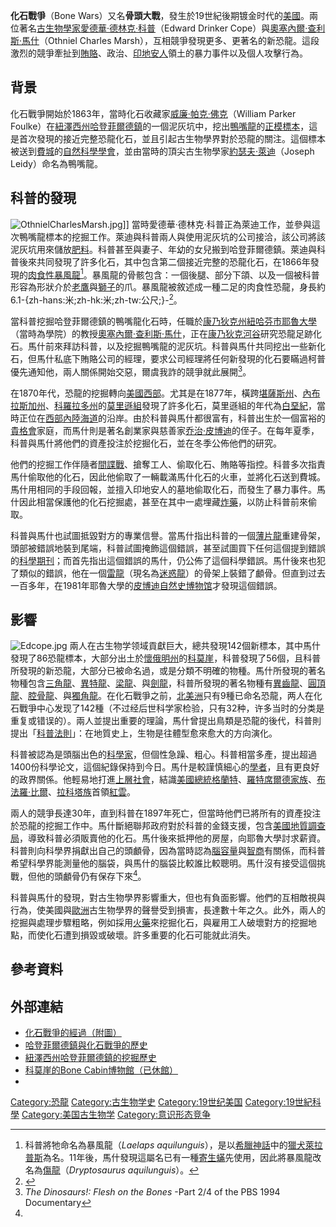{{古生物}}
'''化石戰爭'''（Bone Wars）又名'''骨頭大戰'''，發生於19世紀後期镀金时代的[[美國|美國]]。兩位著名[[古生物學家|古生物學家]][[愛德華·德林克·科普|愛德華·德林克·科普]]（Edward Drinker Cope）與[[奧塞內爾·查利斯·馬什|奧塞內爾·查利斯·馬什]]（Othniel Charles Marsh），互相競爭發現更多、更著名的新恐龍。這段激烈的競爭牽扯到[[賄賂|賄賂]]、政治、[[印地安人|印地安人]]領土的暴力事件以及個人攻擊行為。

==背景==
化石戰爭開始於1863年，當時化石收藏家[[威廉·帕克·佛克|威廉·帕克·佛克]]（William Parker Foulke）在[[紐澤西州|紐澤西州]][[哈登菲爾德鎮|哈登菲爾德鎮]]的一個泥灰坑中，挖出[[鴨嘴龍|鴨嘴龍]]的[[正模標本|正模標本]]，這是首次發現的接近完整恐龍化石，並且引起古生物學界對於恐龍的關注。這個標本被送到[[費城|費城]]的[[自然科學學會|自然科學學會]]，並由當時的頂尖古生物學家[[約瑟夫·萊迪|約瑟夫·萊迪]]（Joseph Leidy）命名為鴨嘴龍。

==科普的發現==
[[File:OthnielCharlesMarsh.jpg|thumb]]]]
當時愛德華·德林克·科普正為萊迪工作，並參與這次鴨嘴龍標本的挖掘工作。萊迪與科普兩人與使用泥灰坑的公司接洽，該公司將該泥灰坑用來儲放[[肥料|肥料]]。科普甚至與妻子、年幼的女兒搬到哈登菲爾德鎮。萊迪與科普後來共同發現了許多化石，其中包含第二個接近完整的恐龍化石，在1866年發現的[[肉食性|肉食性]][[暴風龍|暴風龍]]<ref>科普將牠命名為暴風龍（''Laelaps aquilunguis''），是以[[希臘神話|希臘神話]]中的[[獵犬|獵犬]][[萊拉普斯|萊拉普斯]]為名。11年後，馬什發現這屬名已有一種[[寄生|寄生]][[蟎|蟎]]先使用，因此將暴風龍改名為[[傷龍|傷龍]]（''Dryptosaurus aquilunguis''）。</ref>。暴風龍的骨骸包含：一個後腿、部分下頜、以及一個被科普形容為形狀介於[[老鷹|老鷹]]與[[獅子|獅子]]的爪。暴風龍被敘述成一種二足的肉食性恐龍，身長約6.1-{zh-hans:米;zh-hk:米;zh-tw:公尺;}-<ref>{{cite book | last=Jaffe | first=Mark | title=The Gilded Dinosaur: The Fossil War Between E. D. Cope and O. C. Marsh and the Rise of American Science | url=https://archive.org/details/gildeddinosaur00mark | publisher= Crown Publishing Group | location=New York, New York | year = 2000|isbn=0-517-70760-8 | pages=p10 }}</ref>。

當科普挖掘哈登菲爾德鎮的鴨嘴龍化石時，任職於[[康乃狄克州|康乃狄克州]][[紐哈芬市|紐哈芬市]][[耶魯大學|耶魯大學]]（當時為學院）的教授[[奧塞內爾·查利斯·馬什|奧塞內爾·查利斯·馬什]]，正在[[康乃狄克河谷|康乃狄克河谷]]研究恐龍足跡化石。馬什前來拜訪科普，以及挖掘鴨嘴龍的泥灰坑。科普與馬什共同挖出一些新化石，但馬什私底下賄賂公司的經理，要求公司經理將任何新發現的化石要瞞過柯普優先通知他，兩人關係開始交惡，爾虞我詐的競爭就此展開<ref name=dinosaurs>''The Dinosaurs!: Flesh on the Bones'' -Part 2/4 of the PBS 1994 Documentary</ref>。

在1870年代，恐龍的挖掘轉向[[美國西部|美國西部]]。尤其是在1877年，橫跨[[堪薩斯州|堪薩斯州]]、[[內布拉斯加州|內布拉斯加州]]、[[科羅拉多州|科羅拉多州]]的[[莫里遜組|莫里遜組]]發現了許多化石，莫里遜組的年代為[[白堊紀|白堊紀]]，當時正位在[[西部內陸海道|西部內陸海道]]的沿岸。由於科普與馬什都很富有，科普出生於一個富裕的[[貴格會|貴格會]]家庭，而馬什則是著名創業家與慈善家[[乔治·皮博迪|乔治·皮博迪]]的侄子。在每年夏季，科普與馬什將他們的資產投注於挖掘化石，並在冬季公佈他們的研究。

他們的挖掘工作伴隨者[[間諜戰|間諜戰]]、搶奪工人、偷取化石、賄賂等指控。科普多次指責馬什偷取他的化石，因此他偷取了一輛載滿馬什化石的火車，並將化石送到費城。馬什用相同的手段回報，並擅入印地安人的墓地偷取化石，而發生了暴力事件。馬什因此相當保護他的化石挖掘處，甚至在其中一處埋藏[[炸藥|炸藥]]，以防止科普前來偷取。

科普與馬什也試圖抵毀對方的專業信譽。當馬什指出科普的一個[[薄片龍|薄片龍]]重建骨架，頭部被錯誤地裝到尾端，科普試圖掩飾這個錯誤，甚至試圖買下任何這個提到錯誤的[[科學期刊|科學期刊]]；而首先指出這個錯誤的馬什，仍公佈了這個科學錯誤。馬什後來也犯了類似的錯誤，他在一個[[雷龍|雷龍]]（現名為[[迷惑龍|迷惑龍]]）的骨架上裝錯了顱骨。但直到过去一百多年，在1981年耶魯大學的[[皮博迪自然史博物馆|皮博迪自然史博物馆]]才發現這個錯誤。

==影響==
[[File:Edcope.jpg|thumb]]
兩人在古生物学领域貢獻巨大，總共發現142個新標本，其中馬什發現了86恐龍標本，大部分出土於[[懷俄明州|懷俄明州]]的[[科莫崖|科莫崖]]，科普發現了56個，且科普所發現的新恐龍，大部分已被命名過，或是分類不明確的物種。馬什所發現的著名物種包含[[三角龍|三角龍]]、[[異特龍|異特龍]]、[[梁龍|梁龍]]、與[[劍龍|劍龍]]，科普所發現的著名物種有[[異齒龍|異齒龍]]、[[圓頂龍|圓頂龍]]、[[腔骨龍|腔骨龍]]、與[[獨角龍|獨角龍]]。在化石戰爭之前，[[北美洲|北美洲]]只有9種已命名恐龍，两人在化石戰爭中心发现了142種（不过经后世科学家检验，只有32种，许多当时的分类是重复或错误的）。兩人並提出重要的理論，馬什曾提出鳥類是恐龍的後代，科普則提出「[[科普法則|科普法則]]」：在地質史上，生物是往體型愈來愈大的方向演化。

科普被認為是頭腦出色的[[科學家|科學家]]，但個性急躁、粗心。科普相當多產，提出超過1400份科學论文，這個紀錄保持到今日。馬什是較謹慎細心的[[學者|學者]]，且有更良好的政界關係。他輕易地打進[[上層社會|上層社會]]，結識[[美國總統|美國總統]][[尤里西斯·格蘭特|格蘭特]]、[[羅特席爾德家族|羅特席爾德家族]]、[[布法羅·比爾|布法羅·比爾]]、[[拉科塔族|拉科塔族]]首領[[红云_(印第安人)|紅雲]]。

兩人的競爭長達30年，直到科普在1897年死亡，但當時他們已將所有的資產投注於恐龍的挖掘工作中。馬什斷絕聯邦政府對於科普的金錢支援，包含[[美國地質調查局|美國地質調查局]]，導致科普必須販賣他的化石。馬什後來抵押他的房屋，向耶魯大學討求薪資。科普則向科學界捐獻出自己的頭顱骨，因為當時認為[[腦容量|腦容量]]與[[智商|智商]]有關係，而科普希望科學界能測量他的腦袋，與馬什的腦袋比較誰比較聰明。馬什沒有接受這個挑戰，但他的頭顱骨仍有保存下來<ref name=dinosaurs />。

科普與馬什的發現，對古生物學界影響重大，但也有負面影響。他們的互相敵視與行為，使美國與[[歐洲|歐洲]]古生物學界的聲譽受到損害，長達數十年之久。此外，兩人的挖掘與處理步驟粗略，例如採用[[火藥|火藥]]來挖掘化石，與雇用工人破壞對方的挖掘地點，而使化石遭到損毀或破壞。許多重要的化石可能就此消失。

==參考資料==
{{reflist}}

==外部連結==
{{portal|恐龍}}
*[https://web.archive.org/web/20120928204747/http://www.wyomingtalesandtrails.com/bonewars2.html 化石戰爭的經過（附圖）]
*[http://www.levins.com/bwars.shtml 哈登菲爾德鎮與化石戰爭的歷史] {{Wayback|url=http://www.levins.com/bwars.shtml |date=20191108074047 }}
*[https://web.archive.org/web/20090302081949/http://levins.com/dinosaur.shtml 紐澤西州哈登菲爾德鎮的挖掘歷史]
*[https://web.archive.org/web/20080416045410/http://www.medicinebow.org/fossilcabin.htm 科莫崖的Bone Cabin博物館（已休館）]
*{{dmoz|Science/Earth_Sciences/Paleontology/History/Bone_Wars/}}

[[Category:恐龍|Category:恐龍]]
[[Category:古生物学史|Category:古生物学史]]
[[Category:19世纪美国|Category:19世纪美国]]
[[Category:19世紀科學|Category:19世紀科學]]
[[Category:美国古生物学|Category:美国古生物学]]
[[Category:意识形态竞争|Category:意识形态竞争]]